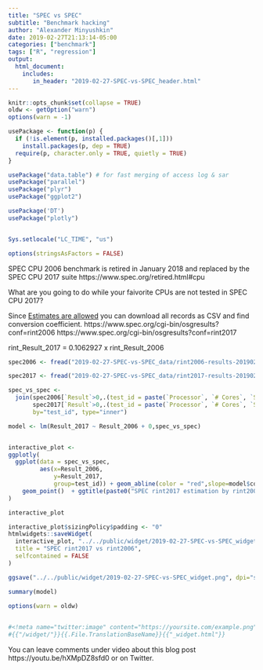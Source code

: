 ```yaml
---
title: "SPEC vs SPEC"
subtitle: "Benchmark hacking"
author: "Alexander Minyushkin"
date: 2019-02-27T21:13:14-05:00
categories: ["benchmark"]
tags: ["R", "regression"]
output:
  html_document:
    includes:
       in_header: "2019-02-27-SPEC-vs-SPEC_header.html"
---
```


```r
knitr::opts_chunk$set(collapse = TRUE)
oldw <- getOption("warn")
options(warn = -1)

usePackage <- function(p) {
  if (!is.element(p, installed.packages()[,1]))
    install.packages(p, dep = TRUE)
  require(p, character.only = TRUE, quietly = TRUE)
}

usePackage("data.table") # for fast merging of access log & sar
usePackage("parallel")
usePackage("plyr")
usePackage("ggplot2")

usePackage('DT')
usePackage("plotly")


Sys.setlocale("LC_TIME", "us")

options(stringsAsFactors = FALSE)


```


SPEC CPU 2006 benchmark is retired in January 2018 and replaced by the SPEC CPU 2017 suite https://www.spec.org/retired.html#cpu

What are you going to do while your faivorite CPUs are not tested in SPEC CPU 2017?

Since [Estimates are allowed](https://www.spec.org/cpu2017/Docs/runrules.html#rule_5.6) you can download all records as CSV and find conversion coefficient.
https://www.spec.org/cgi-bin/osgresults?conf=rint2006
https://www.spec.org/cgi-bin/osgresults?conf=rint2017


rint_Result_2017 = 0.1062927 x rint_Result_2006

```r
spec2006 <- fread("2019-02-27-SPEC-vs-SPEC_data/rint2006-results-20190227-045636.csv")

spec2017 <- fread("2019-02-27-SPEC-vs-SPEC_data/rint2017-results-20190227-045535.csv")

spec_vs_spec <- 
  join(spec2006[`Result`>0,.(test_id = paste(`Processor`, `# Cores`, `System`, sep = ", "), Result_2006=`Result`)],
       spec2017[`Result`>0,.(test_id = paste(`Processor`, `# Cores`, `System`, sep = ", "), Result_2017=`Result`)],
       by="test_id", type="inner")

model <- lm(Result_2017 ~ Result_2006 + 0,spec_vs_spec)


interactive_plot <-
ggplotly(
  ggplot(data = spec_vs_spec, 
         aes(x=Result_2006, 
             y=Result_2017,
             group=test_id)) + geom_abline(color = "red",slope=model$coefficients[1], intercept = 0) + 
    geom_point()  + ggtitle(paste0("SPEC rint2017 estimation by rint2006")) 
)

interactive_plot

interactive_plot$sizingPolicy$padding <- "0"
htmlwidgets::saveWidget(
  interactive_plot, "../../public/widget/2019-02-27-SPEC-vs-SPEC_widget.html", libdir = "lib",
  title = "SPEC rint2017 vs rint2006",
  selfcontained = FALSE
)

ggsave("../../public/widget/2019-02-27-SPEC-vs-SPEC_widget.png", dpi="screen")

summary(model)

options(warn = oldw)

	
#<!meta name="twitter:image" content="https://yoursite.com/example.png" />
#{{"/widget/"}}{{.File.TranslationBaseName}}{{"_widget.html"}}
```

You can leave comments under video about this blog post https://youtu.be/hXMpDZ8sfd0 or on Twitter.
<meta name="twitter:player" content="/widget/2019-02-27-SPEC-vs-SPEC_widget.html" />
